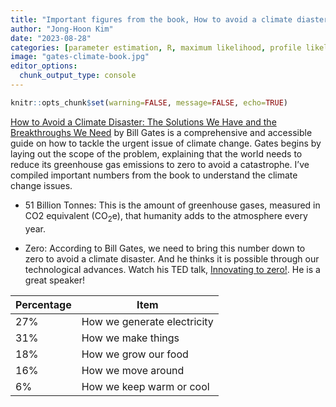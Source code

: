 ```yaml
---
title: "Important figures from the book, How to avoid a climate diaster? by Bill Gates"
author: "Jong-Hoon Kim"
date: "2023-08-28"
categories: [parameter estimation, R, maximum likelihood, profile likelihood]
image: "gates-climate-book.jpg"
editor_options: 
  chunk_output_type: console
---
```


```r
knitr::opts_chunk$set(warning=FALSE, message=FALSE, echo=TRUE)
```

[How to Avoid a Climate Disaster: The Solutions We Have and the Breakthroughs We Need](https://www.amazon.com/How-Avoid-Climate-Disaster-Breakthroughs/dp/059321577X) by Bill Gates is a comprehensive and accessible guide on how to tackle the urgent issue of climate change. Gates begins by laying out the scope of the problem, explaining that the world needs to reduce its greenhouse gas emissions to zero to avoid a catastrophe. I've compiled important numbers from the book to understand the climate change issues.

-   51 Billion Tonnes: This is the amount of greenhouse gases, measured in CO2 equivalent ($\mathrm{CO_{2}e}$), that humanity adds to the atmosphere every year.

-   Zero: According to Bill Gates, we need to bring this number down to zero to avoid a climate disaster. And he thinks it is possible through our technological advances. Watch his TED talk, [Innovating to zero!](https://www.youtube.com/watch?v=JaF-fq2Zn7I&t=999s). He is a great speaker!

| Percentage | Item                        |
|------------|-----------------------------|
| 27%        | How we generate electricity |
| 31%        | How we make things          |
| 18%        | How we grow our food        |
| 16%        | How we move around          |
| 6%         | How we keep warm or cool    |
